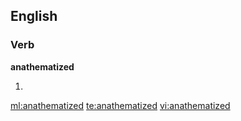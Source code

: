 ==English==

===Verb===
'''anathematized'''

# {{past of|[[anathematize]]}}

[[ml:anathematized]]
[[te:anathematized]]
[[vi:anathematized]]